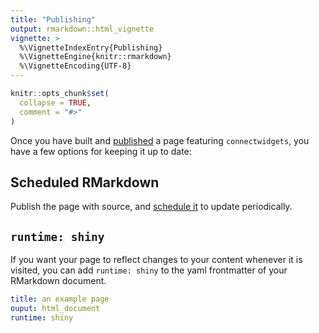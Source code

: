 ```yaml
---
title: "Publishing"
output: rmarkdown::html_vignette
vignette: >
  %\VignetteIndexEntry{Publishing}
  %\VignetteEngine{knitr::rmarkdown}
  %\VignetteEncoding{UTF-8}
---   
```


```r
knitr::opts_chunk$set(
  collapse = TRUE,
  comment = "#>"
)
```

Once you have built and [published](https://docs.rstudio.com/connect/user/publishing/#publishing-documents)
a page featuring `connectwidgets`, you have a few options for keeping it up to date:

## Scheduled RMarkdown

Publish the page with source, and [schedule it](https://docs.rstudio.com/connect/user/scheduling/#schedule-type)
to update periodically.

## `runtime: shiny`

If you want your page to reflect changes to your content whenever it is visited,
you can add `runtime: shiny` to the yaml frontmatter of your RMarkdown document.

``` .yaml
title: an example page
ouput: html_document
runtime: shiny
```
